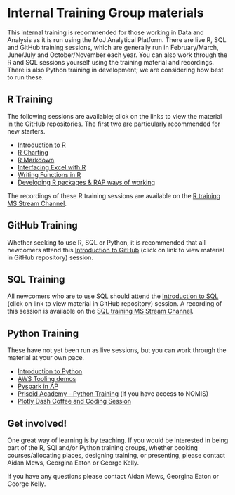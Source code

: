 # Internal Training Group materials {#ITG}

This internal training is recommended for those working in Data and Analysis as it is run using the MoJ Analytical Platform. There are live R, SQL and GitHub training sessions, which are generally run in February/March, June/July and October/November each year. You can also work through the R and SQL sessions yourself using the training material and recordings. There is also Python training in development; we are considering how best to run these.  

## R Training

The following sessions are available; click on the links to view the material in the GitHub repositories. The first two are particularly recommended for new starters.   

* [Introduction to R](https://github.com/moj-analytical-services/IntroRTraining)
* [R Charting](https://github.com/moj-analytical-services/ggplotTraining)
*	[R Markdown](https://github.com/moj-analytical-services/rmarkdown_training)
*	[Interfacing Excel with R](https://github.com/moj-analytical-services/r-excel-training)
*	[Writing Functions in R](https://github.com/moj-analytical-services/writing_functions_in_r)
*	[Developing R packages & RAP ways of working](https://github.com/moj-analytical-services/rpackage_training)

The recordings of these R training sessions are available on the [R training MS Stream Channel](https://web.microsoftstream.com/channel/aa3cda5d-99d6-4e9d-ac5e-6548dd55f52a).

## GitHub Training

Whether seeking to use R, SQL or Python, it is recommended that all newcomers attend this [Introduction to GitHub](https://github.com/moj-analytical-services/git-training-class) (click on link to view material in GitHub repository) session.	

## SQL Training

All newcomers who are to use SQL should attend the [Introduction to SQL](https://github.com/moj-analytical-services/sql_training) (click on link to view material in GitHub repository) session. A recording of this session is available on the [SQL training MS Stream Channel](https://web.microsoftstream.com/channel/7cd1cdaf-79cb-4e1e-ab2b-448d8f69f6a1).

## Python Training

These have not yet been run as live sessions, but you can work through the material at your own pace.

* [Introduction to Python](https://github.com/moj-analytical-services/intro-to-python)
* [AWS Tooling demos](https://github.com/moj-analytical-services/mojap-aws-tools-demo)
* [Pyspark in AP](https://github.com/moj-analytical-services/pyspark-in-AP-guidance)
* [Prisoid Academy - Python Training](https://github.com/moj-analytical-services/Prisoid-Academy/tree/main/Python) (if you have access to NOMIS)
* [Plotly Dash Coffee and Coding Session](https://github.com/moj-analytical-services/Coffee-and-Coding/tree/master/2020-04-14%20Python%20webapps%20using%20Plotly%20Dash)

## Get involved!

One great way of learning is by teaching. If you would be interested in being part of the R, SQl and/or Python training groups, whether booking courses/allocating places, designing training, or presenting, please contact Aidan Mews, Georgina Eaton or George Kelly.

If you have any questions please contact Aidan Mews, Georgina Eaton or George Kelly.

